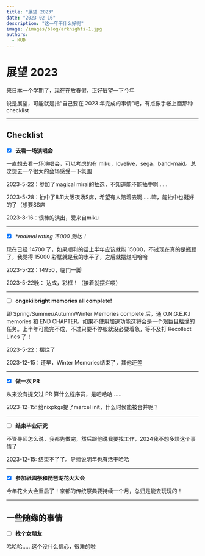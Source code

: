 ```yaml
---
title: "展望 2023"
date: "2023-02-16"
description: "这一年干什么好呢"
image: /images/blog/arknights-1.jpg
authors:
  - KUD
---
```


# 展望 2023

来日本一个学期了，现在在放春假，正好展望一下今年

说是展望，可能就是指“自己要在 2023 年完成的事情”吧，有点像手帐上面那种 checklist

---

## Checklist

* [x] **去看一场演唱会**

一直想去看一场演唱会，可以考虑的有 miku，lovelive，sega，band-maid。总之想去一个很大的会场感受一下氛围

2023-5-22：参加了magical mirai的抽选，不知道能不能抽中啊……

2023-5-28：抽中了8.11大阪夜场S席，希望有人陪着去啊……嘛，能抽中也挺好的了（想要SS席

2023-8-16：很棒的演出，爱来自miku

---
* [x] **maimai rating 15000 到达！*

现在已经 14700 了，如果顺利的话上半年应该就能 15000，不过现在真的是瓶颈了，我觉得 15000 彩框就是我的水平了，之后就摆烂吧哈哈

2023-5-22：14950，临门一脚

2023-5-22晚： 达成，彩框！（接着就摆烂喽）

---
* [ ] **ongeki bright memories all complete!**

即 Spring/Summer/Autumn/Winter Memories complete 后，通 O.N.G.E.K.I memories 和 END CHAPTER。如果不使用加速功能这将会是一个艰巨且枯燥的任务。上半年可能完不成，不过只要不停服就没必要着急，等不及打 Recollect Lines 了！

2023-5-22：摆烂了

2023-12-15：还早，Winter Memories结束了，其他还差

---
* [x] **做一次 PR**

从来没有提交过 PR 算什么程序员，是吧哈哈……

2023-12-15: 给nixpkgs提了marcel init，什么时候能被合并呢？

---
* [ ] **结束毕业研究**

不管导师怎么说，我都先做完，然后跟他说我要找工作，2024我不想多烦这个事情了

2023-12-15: 结束不了了。导师说明年也有活干哈哈

---
* [x] **参加祇園祭和琵琶湖花火大会**

今年花火大会重启了！京都的传统祭典要持续一个月，总归是能去玩玩的！

---
## 一些随缘的事情

* [ ] **找个女朋友**

哈哈哈……这个没什么信心，很难的啦

